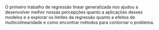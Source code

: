 O primeiro trabalho de regressão linear generalizada nos ajudou a desenvolver melhor nossas percepções quanto a aplicações desses modelos e a explorar os limites da regressão quanto a efeitos de multicolinearidade e como encontrar métodos para contornar o problema. 